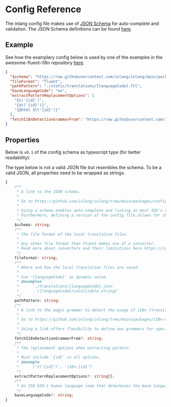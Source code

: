 
# Config Reference

The inlang config file makes use of [JSON Schema](https://json-schema.org/) for auto-complete and validation. The JSON
Schema definitions can be found [here](https://github.com/inlang/inlang/tree/main/packages/config/src/schemas).

## Example

See how the examplary config below is used by one of the examples in the awesome-fluent-i18n repository
[here](https://github.com/inlang/awesome-fluent-i18n/blob/main/examples/svelte-kit/inlang.config.json).

```json
{
  "$schema": "https://raw.githubusercontent.com/inlang/inlang/main/packages/config/src/schemas/v0.1.json",
  "fileFormat": "fluent",
  "pathPattern": "./static/translations/{languageCode}.ftl",
  "baseLanguageCode": "en",
  "extractPatternReplacementOptions": [
    "$t('{id}')",
    "{$t('{id}')}",
    "{@html $t('{id}')}"
  ],
  "fetchI18nDetectionGrammarFrom": "https://raw.githubusercontent.com/inlang/inlang/main/packages/i18n-detection/src/grammars/t-function.pegjs"
}
```

## Properties

Below is `v0.1` of the config schema as typescript type (for better readability):

<Callout>
  The type below is not a valid JSON file but resembles the schema. To be a
  valid JSON, all properties need to be wrapped as strings.
</Callout>

```ts
{
    /**
     * A link to the JSON schema.
     *
     * Go to https://github.com/inlang/inlang/tree/main/packages/config/src/schemas to see a list of all schemas.
     *
     * Using a schema enables auto-complete and linting in most IDE's via https://json-schema.org/.
     * Furthermore, defining a version of the config file allows for changes down the line with auto-migration scripts.
     */
    $schema: string;
    /**
     * The file format of the local translation files.
     *
     * Any other file format than Fluent makes use of a converter.
     * Read more about converters and their limitations here https://inlang.dev/architecture/overview#support-for-file-formats-other-than-fluent.
     */
    fileFormat: string;
    /**
     * Where and how the local translation files are saved.
     *
     * Use '{languageCode}' as dynamic value.
     * @examples
     * 		`./translations/{languageCode}.json`
     * 		.`/{languageCode}/Localizable.strings`
     */
    pathPattern: string;
    /**
     * A link to the pegjs grammar to detect the usage of i18n (translations) in the source code.
     *
     * Go to https://github.com/inlang/inlang/tree/main/packages/i18n-detection/src/grammars for predefined grammars.
     *
     * Using a link offers flexibility to define own grammars for specific environments. Go to
     */
    fetchI18nDetectionGrammarFrom?: string;
    /**
     * The replacement options when extracting pattern.
     *
     * Must include `{id}` in all options.
     * @example
     * 		['t("{id}")', 'i18n.{id}']
     */
    extractPatternReplacementOptions?: string[];
    /**
     * An ISO 639-1 human language code that determines the base language.
     */
    baseLanguageCode?: string;
}
```
